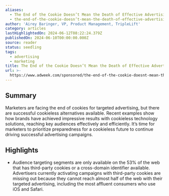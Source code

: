 ```yaml
---
aliases:
  - The End of the Cookie Doesn’t Mean the Death of Effective Advertising
  - the-end-of-the-cookie-doesn’t-mean-the-death-of-effective-advertising
author: 'Airey Baringer, VP, Product Management, TripleLift'
category: articles
lastHighlightedOn: 2024-06-12T08:22:24.379Z
publishedOn: 2024-06-10T00:00:00.000Z
source: reader
status: seedling
tags:
  - advertising
  - marketing
title: The End of the Cookie Doesn’t Mean the Death of Effective Advertising
url: >-
  https://www.adweek.com/sponsored/the-end-of-the-cookie-doesnt-mean-the-death-of-effective-advertising/?utm_campaign=_06_11_24
---
```

## Summary

Marketers are facing the end of cookies for targeted advertising, but there are successful cookieless alternatives available. Recent examples show how brands have achieved impressive results with cookieless technology solutions, reaching key audiences effectively and efficiently. It’s time for marketers to prioritize preparedness for a cookieless future to continue driving successful advertising campaigns.

## Highlights

- Audience targeting segments are only available on the 53% of the web that has third-party cookies or a cross-domain identifier available. Advertisers currently activating campaigns with third-party cookies are missing out because they cannot reach almost half of the web with their targeted advertising, including the most affluent consumers who use iOS and Safari.
